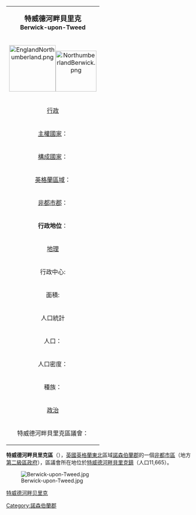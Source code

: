 {| class="infobox bordered" align=right cellpadding=4 cellspacing=0 width=275 style="clear:right; margin: 0 0 1em 1em; background: #f9f9f9;  font-size: 95%;"
|-
|colspan=2 align=center bgcolor="#BFDFFF"|<big>'''特威德河畔貝里克'''</big><br />'''Berwick-upon-Tweed'''</big>
|-
!colspan=2 align=center|[[Image:EnglandNorthumberland.png|125px]][[Image:NorthumberlandBerwick.png|110px]]
|-
!colspan=2 align=center bgcolor="#BFDFFF"|[[行政|行政]]
|-
|[[主權國家|主權國家]]：|| [[英國|英國]]
|-
|[[構成國家|構成國家]]：|| [[英格蘭|英格蘭]]
|-
|[[英格蘭區域|英格蘭區域]]：|| [[東北英格蘭|東北英格蘭]]
|-
|[[非都市郡|非都市郡]]：|| [[諾森伯蘭郡|諾森伯蘭郡]]
|-
|'''行政地位'''：||'''非都市區'''
（第二級地方行政區）
|-
!colspan=2 align=center bgcolor="#BFDFFF"|[[地理|地理]]
|-
|行政中心:||[[特威德河畔贝里克|特威德河畔貝里克鎮]]
|-
|面積:||971,80 km²
（在英格蘭排名）
|-
!colspan=2 align=center bgcolor="#BFDFFF"|人口統計
|-
|人口：||26.200 人（2005）
（在英格蘭排名）
|-
|人口密度：||27 / km²
|-
|種族：||99,6% 白種人
|-
!colspan=2 align=center bgcolor="#BFDFFF"|[[政治|政治]]
|-
|特威德河畔貝里克區議會：||[https://web.archive.org/web/20040830112601/http://www.berwick-upon-tweed.gov.uk/  www.berwick-upon-tweed.gov.uk/]
|}
'''特威德河畔貝里克區'''（{{lang-en|Berwick-upon-Tweed}}），[[英國|英國]][[英格蘭|英格蘭]][[東北英格蘭|東北]]區域[[諾森伯蘭郡|諾森伯蘭郡]]的一個[[非都市區|非都市區]]（地方[[英格蘭的區|第二級區政府]]），區議會所在地位於[[特威德河畔贝里克|特威德河畔貝里克鎮]]（人口11,665）。

[[Image:Berwick-upon-Tweed.jpg|thumb]]

[[特威德河畔贝里克|特威德河畔贝里克]]
{{DEFAULTSORT:Berwick upon Tweed}}
[[Category:諾森伯蘭郡|Category:諾森伯蘭郡]]